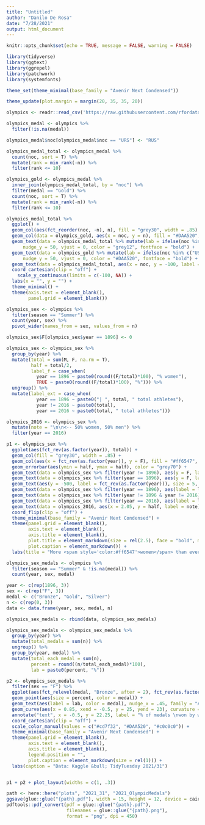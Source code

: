 ```yaml
---
title: "Untitled"
author: "Danilo De Rosa"
date: "7/28/2021"
output: html_document
---
```


```r
knitr::opts_chunk$set(echo = TRUE, message = FALSE, warning = FALSE)
```

```r
library(tidyverse)
library(ggtext)
library(ggrepel)
library(patchwork)
library(systemfonts)

theme_set(theme_minimal(base_family = "Avenir Next Condensed"))

theme_update(plot.margin = margin(20, 35, 35, 20))
```

```r
olympics <- readr::read_csv('https://raw.githubusercontent.com/rfordatascience/tidytuesday/master/data/2021/2021-07-27/olympics.csv')
```

```r
olympics_medal <- olympics %>% 
  filter(!is.na(medal))

olympics_medal$noc[olympics_medal$noc == "URS"] <- "RUS"

olympics_medal_total <- olympics_medal %>% 
  count(noc, sort = T) %>%
  mutate(rank = min_rank(-n)) %>% 
  filter(rank <= 10)

olympics_gold <- olympics_medal %>% 
  inner_join(olympics_medal_total, by = "noc") %>% 
  filter(medal == "Gold") %>% 
  count(noc, sort = T) %>% 
  mutate(rank = min_rank(-n)) %>% 
  filter(rank <= 10)
```


```r
olympics_medal_total %>% 
  ggplot() +
  geom_col(aes(fct_reorder(noc, -n), n), fill = "grey30", width = .85) +
  geom_col(data = olympics_gold, aes(x = noc, y = n), fill = "#DAA520", width = .5) +
  geom_text(data = olympics_medal_total %>% mutate(lab = ifelse(noc %in% c("USA", "HUN"), paste0(n, " \nMedals"),n)), aes(fct_reorder(noc, -n), n, label = lab), size = 4.3, lineheight = .8, 
      nudge_y = 50, vjust = 0, color = "grey12", fontface = "bold") +
  geom_text(data = olympics_gold %>% mutate(lab = ifelse(noc %in% c("USA", "HUN"), paste0(n, " \nGolds"),n)), aes(noc, n, label = lab), size = 4.3, lineheight = .8, 
      nudge_y = 50, vjust = 0, color = "#DAA520", fontface = "bold") +
  geom_text(data = olympics_medal_total, aes(x = noc, y = -100, label = noc), size = 6, hjust = .5, vjust = 1, color = "grey30") +
  coord_cartesian(clip = "off") +
    scale_y_continuous(limits = c(-100, NA)) +
  labs(x = "", y = "") +
  theme_minimal() + 
  theme(axis.text = element_blank(),
        panel.grid = element_blank())
```


```r

olympics_sex <- olympics %>%  
  filter(season == "Summer") %>% 
  count(year, sex) %>% 
  pivot_wider(names_from = sex, values_from = n) 

olympics_sex$F[olympics_sex$year == 1896] <- 0

olympics_sex <- olympics_sex %>% 
  group_by(year) %>% 
  mutate(total = sum(M, F, na.rm = T),
         half = total/2,
         label_f = case_when(
           year == 1896 ~ paste0(round((F/total)*100), "% women"),
           TRUE ~ paste0(round((F/total)*100), "%"))) %>% 
  ungroup() %>% 
  mutate(label_ext = case_when(
           year == 1896 ~ paste0("| ", total, " total athletes"),
           year != 2016 ~ paste0(total),
           year == 2016 ~ paste0(total, " total athletes")))

olympics_2016 <- olympics_sex %>% 
  mutate(note = "\n\n<-- 50% women, 50% men") %>% 
  filter(year == 2016)

p1 <- olympics_sex %>% 
  ggplot(aes(fct_rev(as.factor(year)), total)) + 
  geom_col(fill = "grey30", width = .85) +
  geom_col(aes(x = fct_rev(as.factor(year)), y = F), fill = "#ff6547", width = .35) +
  geom_errorbar(aes(ymin = half, ymax = half), color = "grey70") +
  geom_text(data = olympics_sex %>% filter(year != 1896), aes(y = F, label = label_f), nudge_y = 250, color = "#ff6547", family = "Avenir Next Condensed") +
  geom_text(data = olympics_sex %>% filter(year == 1896), aes(y = F, label = label_f), nudge_y = 950, color = "#ff6547", family = "Avenir Next Condensed", fontface = "bold") +
  geom_text(aes(y = -500, label = fct_rev(as.factor(year))), size = 5, hjust = .5, color = "grey30", family = "Avenir Next Condensed") + 
  geom_text(data = olympics_sex %>% filter(year == 1896), aes(label = label_ext), nudge_y = 2050, hjust = .5, fontface = "bold", family = "Avenir Next Condensed")  +
  geom_text(data = olympics_sex %>% filter(year != 1896 & year != 2016), aes(label = label_ext), nudge_y = 320, hjust = .5, fontface = "bold", family = "Avenir Next Condensed")  +
  geom_text(data = olympics_sex %>% filter(year == 2016), aes(label = label_ext), nudge_y = 1000, hjust = .5, fontface = "bold", family = "Avenir Next Condensed")  +
  geom_text(data = olympics_2016, aes(x = 2.05, y = half, label = note), color = "grey70", nudge_x = -.4, nudge_y = 1150, family = "Avenir Next Condensed") +
  coord_flip(clip = "off") +
  theme_minimal(base_family = "Avenir Next Condensed") + 
  theme(panel.grid = element_blank(),
        axis.text = element_blank(),
        axis.title = element_blank(),
        plot.title = element_markdown(size = rel(2.5), face = "bold", margin = margin(0, 0, 20, 90), hjust = 0),
        plot.caption = element_markdown()) +
  labs(title = "More <span style='color:#ff6547'>women</span> than ever are participating and winning at the summer Olympics")

olympics_sex_medals <- olympics %>% 
  filter(season == "Summer" & !is.na(medal)) %>% 
  count(year, sex, medal) 

year <- c(rep(1896, 3))
sex <- c(rep("F", 3))
medal <- c("Bronze", "Gold", "Silver")
n <- c(rep(0, 3))
data <- data.frame(year, sex, medal, n)

olympics_sex_medals <- rbind(data, olympics_sex_medals)

olympics_sex_medals <- olympics_sex_medals %>% 
  group_by(year) %>% 
  mutate(total_medals = sum(n)) %>% 
  ungroup() %>% 
  group_by(year, medal) %>% 
  mutate(total_each_medal = sum(n), 
         percent = round((n/total_each_medal)*100),
         lab = paste0(percent, "%"))

p2 <- olympics_sex_medals %>% 
  filter(sex == "F") %>% 
  ggplot(aes(fct_relevel(medal, "Bronze", after = 2), fct_rev(as.factor(year)))) +
  geom_point(aes(size = percent, color = medal)) +
  geom_text(aes(label = lab, color = medal), nudge_x = .45, family = "Avenir Next Condensed", size = rel(5)) +
  geom_curve(aes(x = 0.85, xend = -0.5, y = 25, yend = 23), curvature = .4, color = "grey30") +
  annotate("text", x = -0.5, y = 22.25, label = "% of medals \nwon by women") +
  coord_cartesian(clip = "off") +
  scale_color_manual(values = c("#cd7f32", "#DAA520", "#c0c0c0")) +
  theme_minimal(base_family = "Avenir Next Condensed") +
  theme(panel.grid = element_blank(),
        axis.text = element_blank(),
        axis.title = element_blank(),
        legend.position = "",
        plot.caption = element_markdown(size = rel(1))) +
  labs(caption = "Data: Kaggle &bull; TidyTuesday 2021/31")


p1 + p2 + plot_layout(widths = c(1, .3))

path <- here::here("plots", "2021_31", "2021_OlympicMedals")
ggsave(glue::glue("{path}.pdf"), width = 15, height = 12, device = cairo_pdf)
pdftools::pdf_convert(pdf = glue::glue("{path}.pdf"), 
                      filenames = glue::glue("{path}.png"),
                      format = "png", dpi = 450)

```

